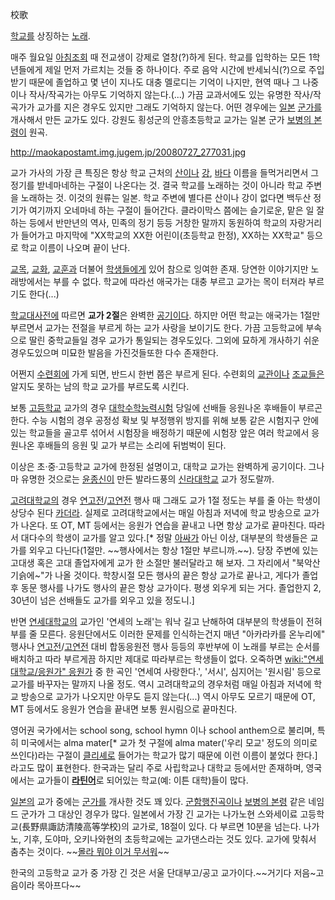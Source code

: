 校歌

[[학교]]를 상징하는 [[노래]].

매주 월요일 [[아침조회]] 때 전교생이 강제로 열창(?)하게 된다. 학교를 입학하는 모든 1학년들에게 제일 먼저 가르치는 것들 중 하나이다. 주로 음악 시간에 반세뇌식(?)으로 주입받기 때문에 졸업하고 몇 년이 지나도 대충 멜로디는 기억이 나지만, 현역 때나 그 나중이나 작사/작곡가는 아무도 기억하지 않는다.(...) 가끔 교과서에도 있는 유명한 작사/작곡가가 교가를 지은 경우도 있지만 그래도 기억하지 않는다. 어떤 경우에는 [[일본]] [[군가]]를 개사해서 만든 교가도 있다. 강원도 횡성군의 안흥초등학교 교가는 일본 군가 [[보병의 본령]]이 원곡.

http://maokapostamt.img.jugem.jp/20080727_277031.jpg

교가 가사의 가장 큰 특징은 항상 학교 근처의 [[산]]이나 [[강]], [[바다]] 이름을 들먹거리면서 그 정기를 받네마네하는 구절이 나온다는 것. 결국 학교를 노래하는 것이 아니라 학교 주변을 노래하는 것. 이것의 원류는 일본. 학교 주변에 별다른 산이나 강이 없다면 백두산 정기가 여기까지 오네마네 하는 구절이 들어간다. 클라이막스 쯤에는 슬기로운, 맡은 일 잘하는 등에서 반만년의 역사, 민족의 정기 등등 거창한 말까지 동원하여 학교의 자랑거리가 들어가고 마지막에 "XX학교의 XX한 어린이(초등학교 한정), XX하는 XX학교" 등으로 학교 이름이 나오며 끝이 난다.

[[교목]], [[교화]], [[교훈]]과 더불어 [[학생]]들에게 있어 참으로 잉여한 존재. 당연한 이야기지만 노래방에서는 부를 수 없다. 학교에 따라선 애국가는 대충 부르고 교가는 목이 터져라 부르기도 한다(...)

[[학교대사전]]에 따르면 '''교가 2절'''은 완벽한 [[공기]]이다. 하지만 어떤 학교는 애국가는 1절만 부르면서 교가는 전절을 부르게 하는 교가 사랑을 보이기도 한다.
가끔 고등학교에 부속으로 딸린 중학교들일 경우 교가가 통일되는 경우도있다.  그외에 묘하게 개사하기 쉬운경우도있으며 미묘한 발음을 가진것들또한 다수 존재한다. 

어쩐지 [[수련회]]에 가게 되면, 반드시 한번 쯤은 부르게 된다. 수련회의 [[교관]]이나 [[조교]]들은 알지도 못하는 남의 학교 교가를 부르도록 시킨다.

보통 [[고등학교]] 교가의 경우 [[대학수학능력시험]] 당일에 선배들 응원나온 후배들이 부르곤 한다. 수능 시험의 경우 공정성 확보 및 부정행위 방지를 위해 보통 같은 시험지구 안에 있는 학교들을 골고루 섞어서 시험장을 배정하기 때문에 시험장 앞은 여러 학교에서 응원나온 후배들의 응원 및 교가 부르는 소리에 뒤범벅이 된다.

이상은 초·중·고등학교 교가에 한정된 설명이고, 대학교 교가는 완벽하게 공기이다. 그나마 유명한 것으로는 [[윤종신]]이 만든 발라드풍의 [[신라대학교]] 교가 정도랄까.

[[고려대학교]]의 경우 [[연고전]]/[[고연전]] 행사 때 그래도 교가 1절 정도는 부를 줄 아는 학생이 상당수 된다 [[카더라]].  실제로 고려대학교에서는 매일 아침과 저녁에 학교 방송으로 교가가 나온다. 또 OT, MT 등에서는 응원가 연습을 끝내고 나면 항상 교가로 끝마친다. 따라서 대다수의 학생이 교가를 알고 있다.[* 정말 [[아싸]]가 아닌 이상, 대부분의 학생들은 교가를 외우고 다닌다(1절만. ~~행사에서는 항상 1절만 부르니까.~~). 당장 주변에 있는 고대생 혹은 고대 졸업자에게 교가 한 소절만 불러달라고 해 보자. 그 자리에서 "북악산 기슭에~"가 나올 것이다. 학창시절 모든 행사의 끝은 항상 교가로 끝나고, 게다가 졸업 후 동문 행사를 나가도 행사의 끝은 항상 교가이다. 평생 외우게 되는 거다. 졸업한지 2, 30년이 넘은 선배들도 교가를 외우고 있을 정도니.]

반면 [[연세대학교]]의 교가인 '연세의 노래'는 워낙 길고 난해하여 대부분의 학생들이 전혀 부를 줄 모른다. 응원단에서도 이러한 문제를 인식하는건지 매년 "아카라카를 온누리에" 행사나 [[연고전]]/[[고연전]] 대비 합동응원전 행사 등등의 후반부에 이 노래를 부르는 순서를 배치하고 따라 부르게끔 하지만 제대로 따라부르는 학생들이 없다. 오죽하면 [[wiki:"연세대학교/응원가" 응원가]] 중 한 곡인 '연세여 사랑한다.', '서시', 심지어는 '원시림' 등으로 교가를 바꾸자는 말까지 나올 정도. 역시 고려대학교의 경우처럼 매일 아침과 저녁에 학교 방송으로 교가가 나오지만 아무도 듣지 않는다(...) 역시 아무도 모르기 때문에 OT, MT 등에서도 응원가 연습을 끝내면 보통 원시림으로 끝마친다.

영어권 국가에서는 school song, school hymn 이나 school anthem으로 불리며, 특히 미국에서는 alma mater[* 교가 첫 구절에 alma mater('우리 모교' 정도의 의미로 쓰인다)라는 구절이 [[클리셰]]로 들어가는 학교가 많기 때문에 이런 이름이 붙었다 한다.]라고도 많이 표현한다. 한국과는 달리 주로 사립학교나 대학교 등에서만 존재하며, 영국에서는 교가들이 '''[[라틴어]]'''로 되어있는 학교(예: 이튼 대학)들이 많다.

[[일본]]의 교가 중에는 [[군가]]를 개사한 것도 꽤 있다. [[군함행진곡]]이나 [[보병의 본령]] 같은 네임드 군가가 그 대상인 경우가 많다.
일본에서 가장 긴 교가는 나가노현 스와세이료 고등학교(長野県諏訪清陵高等学校)의 교가로, 18절이 있다. 다 부르면 10분을 넘는다.
나가노, 기후, 도야마, 오키나와현의 초등학교에는 교가댄스라는 것도 있다. 교가에 맞춰서 춤추는 것이다. ~~[[몰라 뭐야 이거 무서워]]~~

한국의 고등학교 교가 중 가장 긴 것은 서울 단대부고/공고 교가이다.~~거기다 저음~고음이라 목아프다~~
